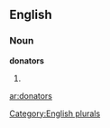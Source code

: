 ==English==

===Noun===
'''donators'''

# {{plural of|[[donator]]}}

[[Category:English plurals]]

[[ar:donators]]